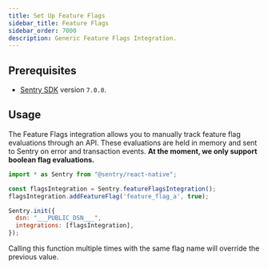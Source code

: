 ```yaml
---
title: Set Up Feature Flags
sidebar_title: Feature Flags
sidebar_order: 7000
description: Generic Feature Flags Integration.
---
```


## Prerequisites

- [Sentry SDK](/platforms/react-native/#configure) version `7.0.0`.

## Usage

The Feature Flags integration allows you to manually track feature flag evaluations through an API. These evaluations are held in memory and sent to Sentry on error and transaction events. **At the moment, we only support boolean flag evaluations.**

```javascript
import * as Sentry from "@sentry/react-native";

const flagsIntegration = Sentry.featureFlagsIntegration();
flagsIntegration.addFeatureFlag('feature_flag_a', true);

Sentry.init({
  dsn: "___PUBLIC_DSN___",
  integrations: [flagsIntegration],
});
```

Calling this function multiple times with the same flag name will override the previous value.
